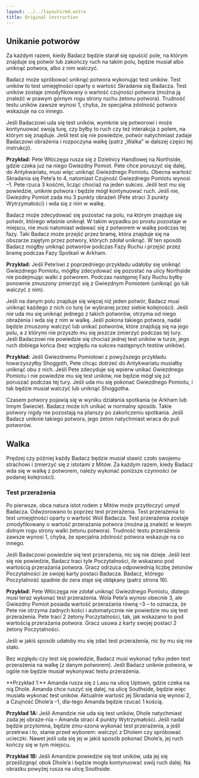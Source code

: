 ```yaml
---
layout: ../../layouts/md.astro
title: Original instruction
---
```



## Unikanie potworów

Za każdym razem, kiedy Badacz będzie starał się opuścić pole, na którym znajduje się potwór lub zakończy ruch na takim polu, będzie musiał albo uniknąć potwora, albo z nim walczyć.

Badacz może spróbować uniknąć potwora wykonując test uników. Test uników to test umiejętności oparty o wartość Skradania się Badacza. Test uników zostaje zmodyfikowany o wartość czujności potwora (można ją znaleźć w prawym górnym rogu strony ruchu żetonu potwora). Trudność testu uników zawsze wynosi 1, chyba, że specjalna zdolność potwora wskazuje na co innego.

Jeśli Badaczowi uda się test uników, wymknie się potworowi i może kontynuować swoją turę, czy byłby to ruch czy też interakcja z polem, na którym się znajduje. Jeśli test się nie powiedzie, potwór natychmiast zadaje Badaczowi obrażenia i rozpoczyna walkę (patrz „Walka” w dalszej części tej instrukcji).

**Przykład:** Pete Włóczęga rusza się z Dzielnicy Handlowej na Northside, gdzie czeka już na niego Gwiezdny Pomiot. Pete chce poruszyć się dalej, do Antykwariatu, musi więc uniknąć Gwiezdnego Pomiotu. Obecna wartość Skradania się Pete’a to 4, natomiast Czujność Gwiezdnego Pomiotu wynosi –1. Pete rzuca 3 kośćmi, licząc chociaż na jeden sukces. Jeśli test mu się powiedzie, uniknie potwora i będzie mógł kontynuować ruch. Jeśli nie, Gwiezdny Pomiot zada mu 3 punkty obrażeń (Pete straci 3 punkty Wytrzymałości) i wda się z nim w walkę.

Badacz może zdecydować się pozostać na polu, na którym znajduje się potwór, którego właśnie uniknął. W takim wypadku po prostu pozostaje w miejscu, nie musi natomiast wdawać się z potworem w walkę podczas tej fazy. Taki Badacz może przejść przez bramę, która znajduje się na obszarze zajętym przez potwory, których zdołał uniknąć. W ten sposób Badacz mógłby uniknąć potworów podczas Fazy Ruchu i przejść przez bramę podczas Fazy Spotkań w Arkham.

**Przykład:** Jeśli Pete’owi z poprzedniego przykładu udałoby się uniknąć Gwiezdnego Pomiotu, mógłby zdecydować się pozostać na ulicy Northside nie podejmując walki z potworem. Podczas następnej Fazy Ruchu byłby ponownie zmuszony zmierzyć się z Gwiezdnym Pomiotem (uniknąć go lub walczyć z nim).

Jeśli na danym polu znajduje się więcej niż jeden potwór, Badacz musi uniknąć każdego z nich co turę (w wybranej przez siebie kolejności). Jeśli nie uda mu się uniknąć jednego z takich potworów, otrzyma od niego obrażenia i wda się z nim w walkę. Jeśli pokona takiego potwora, nadal będzie zmuszony walczyć lub unikać potworów, które znajdują się na jego polu, a z którymi nie przyszło mu się jeszcze zmierzyć podczas tej tury. Jeśli Badaczowi nie powiedzie się chociaż jednej test uników w turze, jego ruch dobiega końca (bez względu na sukces następnych testów uników).

**Przykład:** Jeśli Gwiezdnemu Pomiotowi z powyższego przykładu towarzyszyłby Shoggoth, Pete chcąc dotrzeć do Antykwariatu musiałby uniknąć obu z nich. Jeśli Pete zdecyduje się wpierw unikać Gwiezdnego Pomiotu i nie powiedzie mu się test uników, nie będzie mógł się już poruszać podczas tej tury. Jeśli uda mu się pokonać Gwiezdnego Pomiotu, i tak będzie musiał walczyć lub uniknąć Shoggotha.

Czasem potwory pojawią się w wyniku działania spotkania (w Arkham lub Innym Świecie). Badacz może ich unikać w normalny sposób. Takie potwory nigdy nie pozostają na planszy po zakończeniu spotkania. Jeśli Badacz uniknie takiego potwora, jego żeton natychmiast wraca do puli potworów.

## Walka

Prędzej czy później każdy Badacz będzie musiał stawić czoło swojemu strachowi i zmierzyć się z istotami z Mitów. Za każdym razem, kiedy Badacz wda się w walkę z potworem, należy wykonać poniższe czynności (w podanej kolejności).

### Test przerażenia

Po pierwsze, obca natura istot rodem z Mitów może przytłoczyć umysł Badacza. Odwzorowano to poprzez test przerażenia. Test przerażenia to test umiejętności oparty o wartość Woli Badacza. Test przerażenia zostaje zmodyfikowany o wartość przerażania potwora (można ją znaleźć w lewym dolnym rogu strony walki żetonu potwora). Trudność testu przerażenia zawsze wynosi 1, chyba, że specjalna zdolność potwora wskazuje na co innego.

Jeśli Badaczowi powiedzie się test przerażenia, nic się nie dzieje. Jeśli test się nie powiedzie, Badacz traci tyle Poczytalności, ile wskazano pod wartością przerażania potwora. Gracz odrzuca odpowiednią liczbę żetonów Poczytalności ze swojej karty postaci Badacza. Badacz, którego Poczytalność spadnie do zera staje się obłąkany (patrz strona 16).

**Przykład:** Pete Włóczęga nie zdołał uniknąć Gwiezdnego Pomiotu, dlatego musi teraz wykonać test przerażenia. Wola Pete’a wynosi obecnie 3, ale Gwiezdny Pomiot posiada wartość przerażania równą –3 – to oznacza, że Pete nie otrzyma żadnych kości i automatycznie nie powiedzie mu się test przerażenia. Pete traci 2 żetony Poczytalności, tak, jak wskazano to pod wartością przerażania potwora. Gracz usuwa z karty swojej postaci 2 żetony Poczytalności.

Jeśli w jakiś sposób udałoby mu się zdać test przerażenia, nic by mu się nie stało.

Bez względu czy test się powiedzie, Badacz musi wykonać tylko jeden test przerażenia na walkę (z danym potworem). Jeśli Badacz uniknie potwora, w ogóle nie będzie musiał wykonywać testu przerażenia.

<Notice header="Unikanie potworów">
**Przykład 1:** Amanda rusza się z Lasu na ulicę Uptown, gdzie czeka na nią Dhole. Amanda chce ruszyć się dalej, na ulicę Southside, będzie więc musiała wykonać test uników. Aktualnie wartość jej Skradania się wynosi 2, a Czujność Dhole’a –1, dla-tego Amanda będzie rzucać 1 kością.

**Przykład 1A:** Jeśli Amandzie nie uda się test uników, Dhole natychmiast zada jej obraże-nia – Amanda straci 4 punkty Wytrzymałości. Jeśli nadal będzie przytomna, będzie zmu-szona wykonać test przerażenia, a jeśli przetrwa i to, stanie przed wyborem: walczyć z Dholem czy spróbować ucieczki. Nawet jeśli uda się jej w jakiś sposób pokonać Dhole’a, jej ruch kończy się w tym miejscu.

**Przykład 1B:** Jeśli Amandzie powiedzie się test uników, uda jej się prześlizgnąć obok Dhole’a i będzie mogła kontynuować swój ruch dalej. Na obrazku powyżej rusza na ulicę Southside.
</Notice>